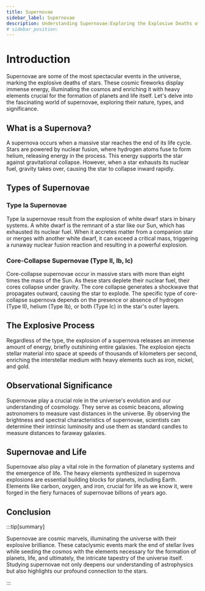 ```yaml
---
title: Supernovae
sidebar_label: Supernovae
description: Understanding Supernovae:Exploring the Explosive Deaths of Stars
# sidebar_position: 
---
```


# Introduction

Supernovae are some of the most spectacular events in the universe, marking the explosive deaths of stars. These cosmic fireworks display immense energy, illuminating the cosmos and enriching it with heavy elements crucial for the formation of planets and life itself. Let's delve into the fascinating world of supernovae, exploring their nature, types, and significance.

## What is a Supernova?

A supernova occurs when a massive star reaches the end of its life cycle. Stars are powered by nuclear fusion, where hydrogen atoms fuse to form helium, releasing energy in the process. This energy supports the star against gravitational collapse. However, when a star exhausts its nuclear fuel, gravity takes over, causing the star to collapse inward rapidly.

## Types of Supernovae

### Type Ia Supernovae

Type Ia supernovae result from the explosion of white dwarf stars in binary systems. A white dwarf is the remnant of a star like our Sun, which has exhausted its nuclear fuel. When it accretes matter from a companion star or merges with another white dwarf, it can exceed a critical mass, triggering a runaway nuclear fusion reaction and resulting in a powerful explosion.

### Core-Collapse Supernovae (Type II, Ib, Ic)

Core-collapse supernovae occur in massive stars with more than eight times the mass of the Sun. As these stars deplete their nuclear fuel, their cores collapse under gravity. The core collapse generates a shockwave that propagates outward, causing the star to explode. The specific type of core-collapse supernova depends on the presence or absence of hydrogen (Type II), helium (Type Ib), or both (Type Ic) in the star's outer layers.

## The Explosive Process

Regardless of the type, the explosion of a supernova releases an immense amount of energy, briefly outshining entire galaxies. The explosion ejects stellar material into space at speeds of thousands of kilometers per second, enriching the interstellar medium with heavy elements such as iron, nickel, and gold.

## Observational Significance

Supernovae play a crucial role in the universe's evolution and our understanding of cosmology. They serve as cosmic beacons, allowing astronomers to measure vast distances in the universe. By observing the brightness and spectral characteristics of supernovae, scientists can determine their intrinsic luminosity and use them as standard candles to measure distances to faraway galaxies.

## Supernovae and Life

Supernovae also play a vital role in the formation of planetary systems and the emergence of life. The heavy elements synthesized in supernova explosions are essential building blocks for planets, including Earth. Elements like carbon, oxygen, and iron, crucial for life as we know it, were forged in the fiery furnaces of supernovae billions of years ago.


## Conclusion

:::tip[summary]

Supernovae are cosmic marvels, illuminating the universe with their explosive brilliance. These cataclysmic events mark the end of stellar lives while seeding the cosmos with the elements necessary for the formation of planets, life, and ultimately, the intricate tapestry of the universe itself. Studying supernovae not only deepens our understanding of astrophysics but also highlights our profound connection to the stars.

:::